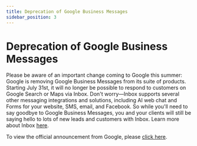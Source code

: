 ```yaml
---
title: Deprecation of Google Business Messages
sidebar_position: 3
---
```


# Deprecation of Google Business Messages

Please be aware of an important change coming to Google this summer: Google is removing Google Business Messages from its suite of products. Starting July 31st, it will no longer be possible to respond to customers on Google Search or Maps via Inbox. Don't worry—Inbox supports several other messaging integrations and solutions, including AI web chat and Forms for your website, SMS, email, and Facebook. So while you'll need to say goodbye to Google Business Messages, you and your clients will still be saying hello to lots of new leads and customers with Inbox. Learn more about Inbox [here](https://support.vendasta.com/hc/en-us/articles/18313150939287-Inbox-Overview).

To view the official announcement from Google, please [click here](https://developers.google.com/business-communications/business-messages/resources/release-notes/update-on-gbm?hl=en).